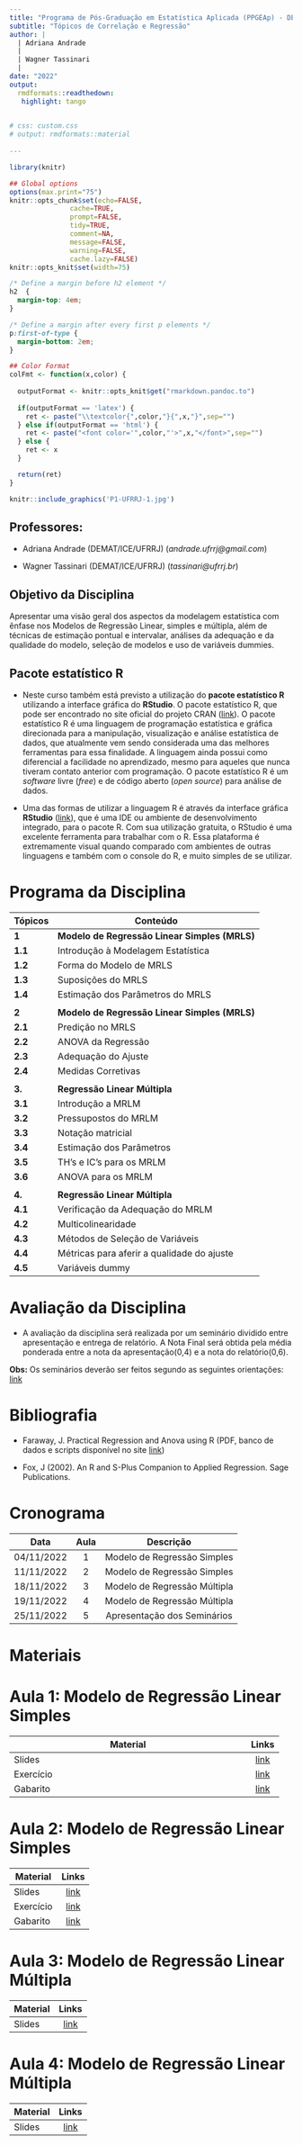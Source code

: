 ---
title: "Programa de Pós-Graduação em Estatística Aplicada (PPGEAp) - DEMAT/ICE/UFRRJ"
subtitle: "Tópicos de Correlação e Regressão"
author: |
  | Adriana Andrade
  |
  | Wagner Tassinari 
  |
date: "2022"
output:
  rmdformats::readthedown:
   highlight: tango
   

# css: custom.css
# output: rmdformats::material
  
---


```{r setup, include=FALSE}
library(knitr)

## Global options
options(max.print="75")
knitr::opts_chunk$set(echo=FALSE,
               cache=TRUE,
               prompt=FALSE,
               tidy=TRUE,
               comment=NA,
               message=FALSE,
               warning=FALSE,
               cache.lazy=FALSE)
knitr::opts_knit$set(width=75)

```


<!-- ```{r klippy} -->
<!-- # Insert copy to clipboard buttons in HTML documents -->
<!-- # remotes::install_github("rlesur/klippy") -->
<!-- klippy::klippy( -->
<!--   lang = c("r", "markdown"), -->
<!--   all_precode = FALSE, -->
<!--   position = c("top", "right"), -->
<!--   color = "navyblue", -->
<!--   tooltip_message = "copiar código", -->
<!--   tooltip_success = "copiado!" -->
<!-- ) -->

<!-- ``` -->


```{css echo=FALSE}
/* Define a margin before h2 element */
h2  {
  margin-top: 4em;
}

/* Define a margin after every first p elements */
p:first-of-type {
  margin-bottom: 2em;
}
``` 


```{r}
## Color Format
colFmt <- function(x,color) {
  
  outputFormat <- knitr::opts_knit$get("rmarkdown.pandoc.to")
  
  if(outputFormat == 'latex') {
    ret <- paste("\\textcolor{",color,"}{",x,"}",sep="")
  } else if(outputFormat == 'html') {
    ret <- paste("<font color='",color,"'>",x,"</font>",sep="")
  } else {
    ret <- x
  }

  return(ret)
}

```


```{r echo=F, fig.align="center", message=FALSE, warning=FALSE, comments=NA, out.width="90%", comment=NA}
knitr::include_graphics('P1-UFRRJ-1.jpg')

```

## Professores:

- Adriana Andrade (DEMAT/ICE/UFRRJ) (*andrade.ufrrj@gmail.com*)

- Wagner Tassinari (DEMAT/ICE/UFRRJ) (*tassinari@ufrrj.br*)



## Objetivo da Disciplina

Apresentar uma visão geral dos aspectos da modelagem estatística com ênfase nos Modelos de Regressão Linear, simples e múltipla, além de técnicas de estimação pontual e intervalar, análises da adequação e da qualidade do modelo, seleção de modelos e uso de variáveis dummies.



## Pacote estatístico R 

- Neste curso também está previsto a utilização do **pacote estatístico R** utilizando a interface gráfica do **RStudio**. O pacote estatístico R, que pode ser encontrado no site oficial do projeto CRAN ([link](https://cran.r-project.org/)). O pacote estatístico R é uma linguagem de programação estatística e gráfica direcionada para a manipulação, visualização e análise estatística de dados, que atualmente vem sendo considerada uma das melhores ferramentas para essa finalidade. A linguagem ainda possui como diferencial a facilidade no aprendizado, mesmo para aqueles que nunca tiveram contato anterior com programação. O pacote estatístico R é um *software* livre (*free*) e de código aberto (*open source*) para análise de dados.

\vspace{0.3mm}

- Uma das formas de utilizar a linguagem R é através da interface gráfica **RStudio** ([link](https://rstudio.com/products/rstudio/)), que é uma IDE ou ambiente de desenvolvimento integrado, para o pacote R. Com sua utilização gratuita, o RStudio é uma excelente ferramenta para trabalhar com o R. Essa plataforma é extremamente visual quando comparado com ambientes de outras linguagens e também com o console do R, e muito simples de se utilizar.


# Programa da Disciplina

| Tópicos | Conteúdo                                         |
| ------- | ------------------------------------------------ |
| **1**   | **Modelo de Regressão Linear Simples (MRLS)**    |
| **1.1** | Introdução à Modelagem Estatística               |
| **1.2** | Forma do Modelo de MRLS                          |
| **1.3** | Suposições do MRLS                               |
| **1.4** | Estimação dos Parâmetros do MRLS                 |
|         |                                                  |
| **2**   | **Modelo de Regressão Linear Simples (MRLS)**    |
| **2.1** | Predição no MRLS                                 |
| **2.2** | ANOVA da Regressão                               |
| **2.3** | Adequação do Ajuste                              |
| **2.4** | Medidas Corretivas                               |
|         |                                                  |
| **3.**  | **Regressão Linear Múltipla**                    |
| **3.1** | Introdução a MRLM                                |   
| **3.2** | Pressupostos do MRLM                             |
| **3.3** | Notação matricial                                |
| **3.4** | Estimação dos Parâmetros                         |
| **3.5** | TH's e IC's para os MRLM                         |
| **3.6** | ANOVA para os MRLM                               |
|         |                                                  |
| **4.**  | **Regressão Linear Múltipla**                    |
| **4.1** | Verificação da Adequação do MRLM                 |
| **4.2** | Multicolinearidade                               |
| **4.3** | Métodos de Seleção de Variáveis                  |
| **4.4** | Métricas para aferir a qualidade do ajuste       |
| **4.5** | Variáveis dummy                                  |


# Avaliação da Disciplina

- A avaliação da disciplina será realizada por um seminário dividido entre apresentação e entrega de relatório. A Nota Final será obtida pela média ponderada entre a nota da apresentação(0,4) e a nota do relatório(0,6).

**Obs:** Os seminários deverão ser feitos segundo as seguintes orientações: [link](https://drive.google.com/file/d/1RiSDxIhtwhECm2wuB91YZtU3Juwy1HCX/view?usp=share_link)

# Bibliografia

- Faraway, J. Practical Regression and Anova using R (PDF, banco de
dados e scripts disponível no site [link](https://julianfaraway.github.io/faraway/PRA/pra.pdf))

- Fox, J (2002). An R and S-Plus Companion to Applied Regression. Sage
Publications.

# Cronograma 

|    Data    | Aula |       Descrição                     |
|:----------:|:----:|:-------------------------------------:|
| 04/11/2022 |   1  | Modelo de Regressão Simples          |
| 11/11/2022 |   2  | Modelo de Regressão Simples       |
| 18/11/2022 |   3  | Modelo de Regressão Múltipla       |
| 19/11/2022 |   4  | Modelo de Regressão Múltipla       |
| 25/11/2022 |   5  | Apresentação dos Seminários           |


# **Materiais**

# **Aula 1: Modelo de Regressão Linear Simples**

|               Material              | Links| 
| ------------------------------------ | :---: | 
| Slides | [link](https://drive.google.com/file/d/1XtVBWdC_EYaA5K3CylgehbU18T7ypMwA/view?usp=share_link)|
| Exercício | [link](https://drive.google.com/file/d/1BF_5aPQ3tKOYB_XUrDNTBLXpmS9Chi9O/view?usp=share_link)|
| Gabarito |[link](https://drive.google.com/file/d/1_MCL0NROpQeAU6F_VngFeciDNsbnxS7U/view?usp=share_link)|



# **Aula 2: Modelo de Regressão Linear Simples**

|               Material                  | Links| 
| ------------------------------------ | :---: | 
| Slides | [link]()|
| Exercício | [link]()|
| Gabarito | [link]()|

# **Aula 3: Modelo de Regressão Linear Múltipla**

|               Material                  | Links| 
| ------------------------------------ | :---: | 
| Slides | [link]()|


# **Aula 4: Modelo de Regressão Linear Múltipla**

|              Material                  | Links| 
| ------------------------------------ | :---: | 
| Slides | [link]()|




